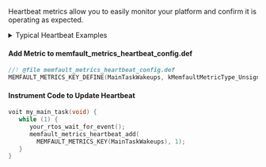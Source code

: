 Heartbeat metrics allow you to easily monitor your platform and confirm it is operating as expected.

<details>

<summary>Typical Heartbeat Examples</summary>

- investigate problems that didn't cause a reboot (bad connectivity, network or
  sensor error rates) and marginality that crops up in a fleet
- providing leading indicators of problems (rapid battery drain, drop in
  activity, etc)
- compare trends across releases (improved connectivity, data efficiency etc)

Best Practices around each metric type that we recommend:

- Timers - These are used to track time spent in particular states and can be
  used for debugging connectivity, battery life, and performance issues.
- Counters - Track counts of a particular event class taking place. Suggested
  use cases are:
  - Operations your system are performing (number of events serviced by a task,
    bytes sent over network, bytes written to flash). Alerts can be configured
    to identify devices operating outside normal thresholds.
  - Counts of events for events that should never happen (i2c bus write error
    count, flash write error). You can alert if any of these situations are
    seen.
- Gauges - These are values sampled at the end of each heartbeat interval.
  Common items include
  - Battery Metrics (Drop over an hour, current percent)
  - Heap utilization / stack high watermark

</details>

#### Add Metric to memfault_metrics_heartbeat_config.def

```c
//! @file memfault_metrics_heartbeat_config.def
MEMFAULT_METRICS_KEY_DEFINE(MainTaskWakeups, kMemfaultMetricType_Unsigned)
```

#### Instrument Code to Update Heartbeat

```c
voit my_main_task(void) {
   while (1) {
      your_rtos_wait_for_event();
      memfault_metrics_heartbeat_add(
        MEMFAULT_METRICS_KEY(MainTaskWakeups), 1);
   }
}
```
